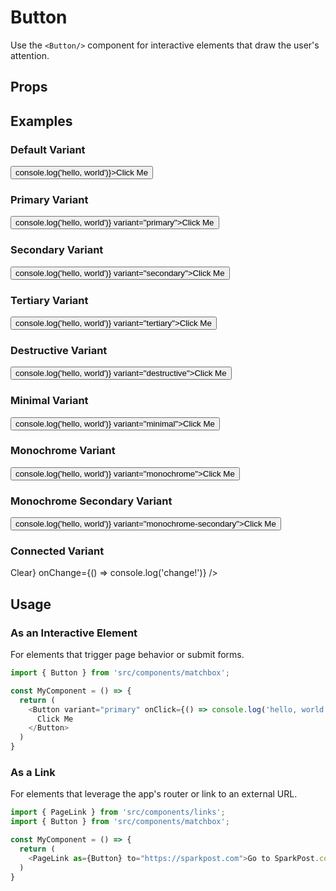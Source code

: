 
<Meta title="Buttons|Button" component={Button} />

# Button

Use the `<Button/>` component for interactive elements that draw the user's attention.

## Props

<Props of={Button}/>

## Examples

### Default Variant

<Preview>
  <Button onClick={() => console.log('hello, world')}>Click Me</Button>
</Preview>

### Primary Variant

<Preview>
  <Button onClick={() => console.log('hello, world')} variant="primary">Click Me</Button>
</Preview>

### Secondary Variant

<Preview>
  <Button onClick={() => console.log('hello, world')} variant="secondary">Click Me</Button>
</Preview>

### Tertiary Variant

<Preview>
  <Button onClick={() => console.log('hello, world')} variant="tertiary">Click Me</Button>
</Preview>

### Destructive Variant

<Preview>
  <Button onClick={() => console.log('hello, world')} variant="destructive">Click Me</Button>
</Preview>

### Minimal Variant

<Preview>
  <Button onClick={() => console.log('hello, world')} variant="minimal">Click Me</Button>
</Preview>

### Monochrome Variant

<Preview>
  <Button onClick={() => console.log('hello, world')} variant="monochrome">Click Me</Button>
</Preview>

### Monochrome Secondary Variant

<Preview>
  <Button onClick={() => console.log('hello, world')} variant="monochrome-secondary">Click Me</Button>
</Preview>

### Connected Variant

<Preview>
  <TextField
    id="example-text-field"
    name="example-text-field"
    label="Example Text Field"
    connectRight={<Button variant="connected">Clear</Button>}
    onChange={() => console.log('change!')}
  />
</Preview>


## Usage

### As an Interactive Element

For elements that trigger page behavior or submit forms.

```js
import { Button } from 'src/components/matchbox';

const MyComponent = () => {
  return (
    <Button variant="primary" onClick={() => console.log('hello, world')}>
      Click Me
    </Button>
  )
}
```

### As a Link

For elements that leverage the app's router or link to an external URL.

```js
import { PageLink } from 'src/components/links';
import { Button } from 'src/components/matchbox';

const MyComponent = () => {
  return (
    <PageLink as={Button} to="https://sparkpost.com">Go to SparkPost.com</PageLink>
  )
}
```

